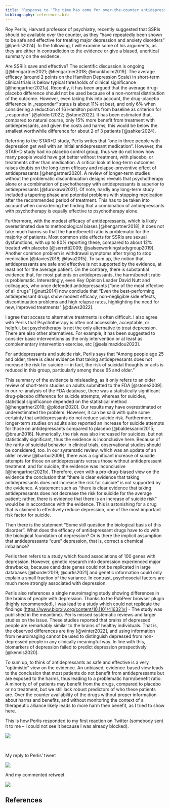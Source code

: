 ```yaml
---
title: "Response to 'The time has come for over-the-counter antidepressants' by Roy Perlis"
bibliography: references.bib
---
```


Roy Perlis, Harvard professor of psychiatry, recently suggested that SSRIs should be available over the counter, as they “have repeatedly been shown to be safe and effective for treating major depression and anxiety disorders” [@perlis2024]. In the following, I will examine some of his arguments, as they are either in contradiction to the evidence or give a biased, uncritical summary on the evidence.

Are SSRI’s save and effective? The scientific discussion is ongoing \[[@hengartner2021; @hengartner2018; @munkholm2019]. The average efficacy (around 2 points on the Hamilton Depression Scale) in short-term clinical trials is below typical thresholds of clinical significance [@hengartner2021a]. Recently, it has been argued that the average drug-placebo difference should not be used because of a non-normal distribution of the outcome. However, even taking this into account, the drug-placebo difference in „responder“ status is about 11% at best, and only 6% when considering a reduction of 16 Hamilton points from baseline as criterion for „responder“ [@plöderl2022; @stone2022]. It has been estimated that, compared to natural course, only 15% more benefit from treatment with antidepressants, and given the costs and harms, this would be below the smallest worthwhile difference for about 2 of 3 patients [@sahker2024].

Referring to the STAR\*D study, Perlis writes that “one in three people with depression get well with an initial antidepressant medication”. However, the STAR\*D study had no placebo control group, thus we do not know how many people would have got better without treatment, with placebo, or treatments other than medication. A critical look at long-term outcomes raises doubts on the long-term efficacy and relapse-preventive effect of antidepressants [@hengartner2020]. A review of longer-term studies without the problematic discontinuation designs reveals that psychotherapy alone or a combination of psychotherapy with antidepressants is superior to antidepressants [@furukawa2021]. Of note, hardly any long-term study included a tapering phase and potential problems with stopping medication after the recommended period of treatment. This has to be taken into account when considering the finding that a combination of antidepressants with psychotherapy is equally effective to psychotherapy alone.

Furthermore, with the modest efficacy of antidepressants, which is likely overestimated due to methodological biases [@hengartner2018], it does not take much harms so that the harm/benefit ratio is problematic for the majority of patients. Most common side effects for SSRIs are sexual dysfunctions, with up to 80% reporting these, compared to about 12% treated with placebo [@serretti2009; @salsexworkingstudygroup2019]. Another common problem is withdrawal symptoms after trying to stop medication [@davies2018; @fava2015]. To sum up, the notion that antidepressants are safe and effective is not supported by the evidence, at least not for the average patient. On the contrary, there is substantial evidence that, for most patients on antidepressants, the harm/benefit ratio is problematic. Interestingly, even Key Opinion Leader David Nutt and colleagues, who once defended antidepressants [“one of the most effective of all drugs” [@nutt2014] now conclude that “Even the best-performing antidepressant drugs show modest efficacy, non-negligible side effects, discontinuation problems and high relapse rates, highlighting the need for new, improved treatments” [@daws2022].

I agree that access to alternative treatments is often difficult. I also agree with Perlis that Psychotherapy is often not accessible, acceptable, or helpful, but psychotherapy is not the only alternative to treat depression. There are also other alternatives. For example, it has been suggested to consider basic interventions as the only intervention or at least as complementary intervention exercise, etc [@selalmazidou2023].

For antidepressants and suicide risk, Perlis says that “Among people age 25 and older, there is clear evidence that taking antidepressants does not increase the risk for suicide — in fact, the risk of suicidal thoughts or acts is reduced in this group, particularly among those 65 and older.”

This summary of the evidence is misleading, as it only refers to an older review of short-term studies on adults submitted to the FDA [@stone2009]. In our re-analysis of the FDA database, there was a statistically significant drug-placebo difference for suicide attempts, whereas for suicides, statistical significance depended on the statistical method [@hengartner2019; @plöderl2020]. Our results may have overestimated or underestimated the problem. However, it can be said with quite some certainty that antidepressants do not reduce suicide risk. Furthermore, longer-term studies on adults also reported an increase for suicide attempts for those on antidepressants compared to placebo [@baldessarini2015; @braun2016]. Numerically, the risk was also increased for suicides, but not statistically significant, thus the evidence is inconclusive here. Because of the rarity of suicidal behavior in clinical trials, observational studies should be considered, too. In our systematic review, which was an update of an older review [@barbui2009], there was a significant increase of suicide attempts for those on antidepressants versus those without antidepressant treatment, and for suicide, the evidence was inconclusive [@hengartner2021b]. Therefore, even with a pro-drug-biased view on the evidence the conclusion that “there is clear evidence that taking antidepressants does not increase the risk for suicide” is not supported by the evidence. A statement such as “there is clear evidence that taking antidepressants does not decrease the risk for suicide for the average patient; rather, there is evidence that there is an increase of suicide risk” would be in accordance with the evidence. This is astonishing for a drug that is claimed to effectively reduce depression, one of the most important risk factor for suicide.

Then there is the statement “Some still question the biological basis of this disorder”. What does the efficacy of antidepressant drugs have to do with the biological foundation of depression? Or is there the implicit assumption that antidepressants “cure” depression, that is, correct a chemical imbalance?

Perlis then refers to a study which found associations of 100 genes with depression. However, genetic research into depression experienced major drawbacks, because candidate genes could not be replicated in large databases [@border2019; @curtis2021] and genetic information could only explain a small fraction of the variance. In contrast, psychosocial factors are much more strongly associated with depression.

Perlis also references a single neuroimaging study showing differences in the brains of people with depression. Thanks to the PubPeer browser plugin (highly recommended), I was lead to a study which could not replicate the findings (<https://www.biorxiv.org/content/10.1101/416321v1> - The study was published in the meantime). Perlis missed systematic reviews and larger studies on the issue. These studies reported that brains of depressed people are remarkably similar to the brains of healthy individuals. That is, the observed differences are tiny [@winter2022], and using information from neuroimaging cannot be used to distinguish depressed from non-depressed people in any clinically meaningful way. In line with this, biomarkers of depression failed to predict depression prospectively [@kennis2020].

To sum up, to think of antidepressants as safe and effective is a very “optimistic” view on the evidence. An unbiased, evidence-based view leads to the conclusion that most patients do not benefit from antidepressants but are exposed to the harms, thus leading to a problematic harm/benefit ratio. A minority of of patients may benefit from the drugs, compared to placebo or no treatment, but we still lack robust predictors of who these patients are. Over the counter availability of the drugs without proper information about harms and benefits, and without monitoring the context of a therapeutic alliance likely leads to more harm then benefit, as I tried to show here.

This is how Perlis responded to my first reaction on Twitter (somebody sent it to me – I could not see it because I was already blocked).

![](images/clipboard-1816632178.png)

\

My reply to Perlis’ tweet

![](images/clipboard-2780320756.png)

And my commented retweet

![](images/clipboard-839406224.png)\

## References

\

\

\

\

\

\

\

\

\

\

\

\
